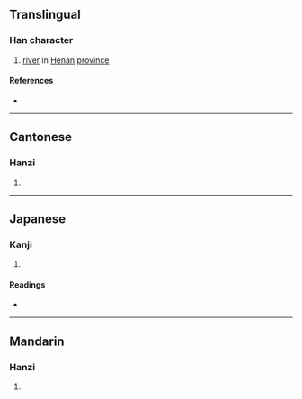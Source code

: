 {{character info/new}}
==Translingual==

===Han character===
{{Han char|rn=85|rad=水|as=15|sn=18|four=30114|canj=EIWG|ids=⿰氵廛}}

# [[river]] in [[Henan]] [[province]]

====References====
* {{Han ref|kx=0659.060|dkj=18602|dj=1069.020|hdz=31780.060|uh=700D|ud=28685|bh=EFED|bd=61421}}

----

==Cantonese==

===Hanzi===
{{yue-hanzi|jyut=[[cin4]]|y=chin4}}

# {{defn|lang=yue|sort=水15}}

----

==Japanese==

===Kanji===
{{ja-kanji|grade=|rs=水15}}

# {{defn|lang=ja|sort=水15}}

====Readings====
* {{ja-readings|on=[[てん]] (ten), [[でん]] (den)|kun=}}

----

==Mandarin==

===Hanzi===
{{cmn-hanzi|pin=[[chán]] ([[chan2]])|wg=ch'an<sup>2</sup>}}

# {{defn|lang=cmn|sort=水15}}